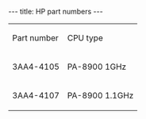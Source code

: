 ---
title: HP part numbers
---

{| class="wikitable"
|Part number
|CPU type
|-
|3AA4-4105
|PA-8900 1GHz
|-
|3AA4-4107
|PA-8900 1.1GHz
|}